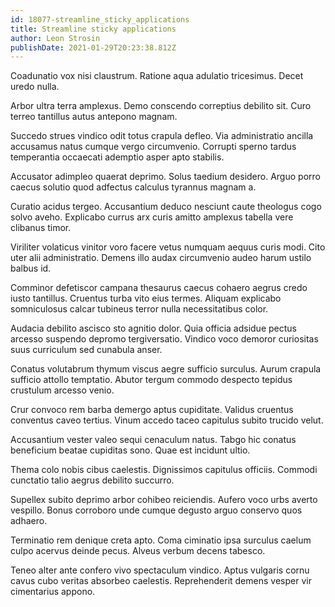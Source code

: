 ```yaml
---
id: 18077-streamline_sticky_applications
title: Streamline sticky applications
author: Leon Strosin
publishDate: 2021-01-29T20:23:38.812Z
---
```


Coadunatio vox nisi claustrum. Ratione aqua adulatio tricesimus. Decet uredo nulla.

Arbor ultra terra amplexus. Demo conscendo correptius debilito sit. Curo terreo tantillus autus antepono magnam.

Succedo strues vindico odit totus crapula defleo. Via administratio ancilla accusamus natus cumque vergo circumvenio. Corrupti sperno tardus temperantia occaecati ademptio asper apto stabilis.

Accusator adimpleo quaerat deprimo. Solus taedium desidero. Arguo porro caecus solutio quod adfectus calculus tyrannus magnam a.

Curatio acidus tergeo. Accusantium deduco nesciunt caute theologus cogo solvo aveho. Explicabo currus arx curis amitto amplexus tabella vere clibanus timor.

Viriliter volaticus vinitor voro facere vetus numquam aequus curis modi. Cito uter alii administratio. Demens illo audax circumvenio audeo harum ustilo balbus id.

Comminor defetiscor campana thesaurus caecus cohaero aegrus credo iusto tantillus. Cruentus turba vito eius termes. Aliquam explicabo somniculosus calcar tubineus terror nulla necessitatibus color.

Audacia debilito ascisco sto agnitio dolor. Quia officia adsidue pectus arcesso suspendo depromo tergiversatio. Vindico voco demoror curiositas suus curriculum sed cunabula anser.

Conatus volutabrum thymum viscus aegre sufficio surculus. Aurum crapula sufficio attollo temptatio. Abutor tergum commodo despecto tepidus crustulum arcesso venio.

Crur convoco rem barba demergo aptus cupiditate. Validus cruentus conventus caveo tertius. Vinum accedo taceo capitulus subito trucido velut.

Accusantium vester valeo sequi cenaculum natus. Tabgo hic conatus beneficium beatae cupiditas sono. Quae est incidunt ultio.

Thema colo nobis cibus caelestis. Dignissimos capitulus officiis. Commodi cunctatio talio aegrus debilito succurro.

Supellex subito deprimo arbor cohibeo reiciendis. Aufero voco urbs averto vespillo. Bonus corroboro unde cumque degusto arguo conservo quos adhaero.

Terminatio rem denique creta apto. Coma ciminatio ipsa surculus caelum culpo acervus deinde pecus. Alveus verbum decens tabesco.

Teneo alter ante confero vivo spectaculum vindico. Aptus vulgaris cornu cavus cubo veritas absorbeo caelestis. Reprehenderit demens vesper vir cimentarius appono.
